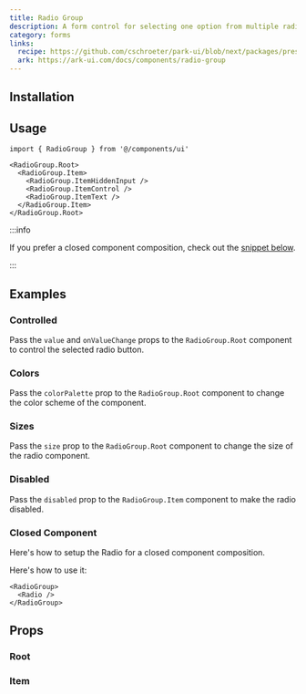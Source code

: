 ```yaml
---
title: Radio Group
description: A form control for selecting one option from multiple radio choices.
category: forms
links:
  recipe: https://github.com/cschroeter/park-ui/blob/next/packages/preset/src/recipes/radio-group.ts
  ark: https://ark-ui.com/docs/components/radio-group
---
```


<ComponentExample name="basic" />

## Installation

<InstallationGuide />

## Usage

```tsx
import { RadioGroup } from '@/components/ui'
```

```tsx
<RadioGroup.Root>
  <RadioGroup.Item>
    <RadioGroup.ItemHiddenInput />
    <RadioGroup.ItemControl />
    <RadioGroup.ItemText />
  </RadioGroup.Item>
</RadioGroup.Root>
```

:::info

If you prefer a closed component composition, check out the
[snippet below](#closed-component).

:::

## Examples

### Controlled

Pass the `value` and `onValueChange` props to the `RadioGroup.Root` component to
control the selected radio button.

<ComponentExample name="controlled" />

### Colors

Pass the `colorPalette` prop to the `RadioGroup.Root` component to change the
color scheme of the component.

<ComponentExample name="colors" />

### Sizes

Pass the `size` prop to the `RadioGroup.Root` component to change the size of
the radio component.

<ComponentExample name="sizes" />

### Disabled

Pass the `disabled` prop to the `RadioGroup.Item` component to make the radio
disabled.

<ComponentExample name="disabled" />

### Closed Component

Here's how to setup the Radio for a closed component composition.

<ComponentExample name="closed" codeOnly />

Here's how to use it:

```tsx
<RadioGroup>
  <Radio />
</RadioGroup>
```

## Props

### Root

<PropsTable part="Root" />

### Item

<PropsTable part="Item" />